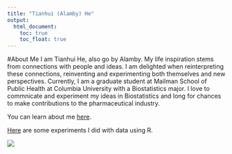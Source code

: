 ```yaml
---
title: "Tianhui (Alamby) He"
output: 
  html_document:
    toc: true
    toc_float: true
---
```

#About Me
I am Tianhui He, also go by Alamby. My life inspiration stems from connections with people and ideas. I am delighted when reinterpreting these connections, reinventing and experimenting both themselves and new perspectives. Currently, I am a graduate student at Mailman School of Public Health at Columbia University with a Biostatistics major. I love to commnicate and experiment my ideas in Biostatistics and long for chances to make contributions to the pharmaceutical industry.

You can learn about me [here](About.html). 

[Here](plotly.html) are some experiments I did with data using R.

![](Images/me.JPG)


